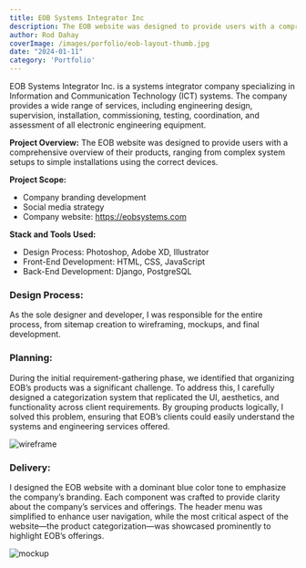 ```yaml
---
title: EOB Systems Integrator Inc
description: The EOB website was designed to provide users with a comprehensive overview of their products, ranging from complex system setups to simple installations using the correct devices
author: Rod Dahay
coverImage: /images/porfolio/eob-layout-thumb.jpg
date: "2024-01-11"
category: 'Portfolio'
---
```


EOB Systems Integrator Inc. is a systems integrator company specializing in Information and Communication Technology (ICT) systems. The company provides a wide range of services, including engineering design, supervision, installation, commissioning, testing, coordination, and assessment of all electronic engineering equipment.

**Project Overview:**
The EOB website was designed to provide users with a comprehensive overview of their products, ranging from complex system setups to simple installations using the correct devices.

**Project Scope:**
+ Company branding development
+ Social media strategy
+ Company website: https://eobsystems.com

**Stack and Tools Used:**
+ Design Process: Photoshop, Adobe XD, Illustrator
+ Front-End Development: HTML, CSS, JavaScript
+ Back-End Development: Django, PostgreSQL

### Design Process:
As the sole designer and developer, I was responsible for the entire process, from sitemap creation to wireframing, mockups, and final development.

### Planning:
During the initial requirement-gathering phase, we identified that organizing EOB’s products was a significant challenge. To address this, I carefully designed a categorization system that replicated the UI, aesthetics, and functionality across client requirements. By grouping products logically, I solved this problem, ensuring that EOB’s clients could easily understand the systems and engineering services offered.

![wireframe](/images/porfolio/eob-wireframe-home-v2-1.jpg)

### Delivery:
I designed the EOB website with a dominant blue color tone to emphasize the company’s branding. Each component was crafted to provide clarity about the company’s services and offerings. The header menu was simplified to enhance user navigation, while the most critical aspect of the website—the product categorization—was showcased prominently to highlight EOB’s offerings.

![mockup](/images/porfolio/eob-layout_with-mobile.jpg)




